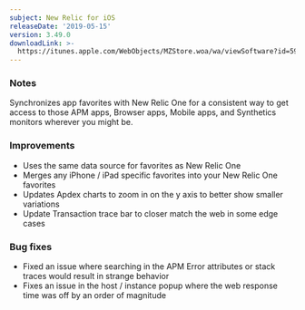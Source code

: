 ```yaml
---
subject: New Relic for iOS
releaseDate: '2019-05-15'
version: 3.49.0
downloadLink: >-
  https://itunes.apple.com/WebObjects/MZStore.woa/wa/viewSoftware?id=594038638&mt=8
---
```


### Notes

Synchronizes app favorites with New Relic One for a consistent way to get access to those APM apps, Browser apps, Mobile apps, and Synthetics monitors wherever you might be.

### Improvements

* Uses the same data source for favorites as New Relic One
* Merges any iPhone / iPad specific favorites into your New Relic One favorites
* Updates Apdex charts to zoom in on the y axis to better show smaller variations
* Update Transaction trace bar to closer match the web in some edge cases

### Bug fixes

* Fixed an issue where searching in the APM Error attributes or stack traces would result in strange behavior
* Fixes an issue in the host / instance popup where the web response time was off by an order of magnitude
